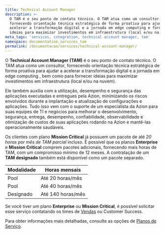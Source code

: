 ```yaml
---
title: Technical Account Manager
description: >-
  O TAM é o seu ponto de contato técnico. O TAM atua como um consultor,
  fornecendo orientação técnica estratégica de forma proativa para ajudar a
  acelerar a transformação digital e a jornada em edge computing e fornecer
  ideias para maximizar investimentos em infraestrutura (local e/ou na nuvem).
meta_tags: 'services, integration, technical account manager, tam'
namespace: documentation_services_tam
permalink: /documentacao/servicos/technical-account-manager/
---
```


O **Technical Account Manager (TAM)** é o seu ponto de contato técnico. O TAM atua como um consultor, fornecendo orientação técnica estratégica de forma proativa para ajudar a acelerar a transformação digital e a jornada em edge computing , bem como para fornecer ideias para maximizar investimentos em infraestrutura (local e/ou na nuvem).

Ele também auxilia com a utilização, desempenho e segurança das aplicações executadas e entregues pela Azion, minimizando os riscos envolvidos durante a implantação e atualização de configurações e aplicações. Tudo isso vem com o suporte de um especialista da Azion para suas equipes de TI e negócios para melhorar o desenvolvimento, segurança, entrega, desempenho, confiabilidade, observabilidade e otimização de custos de suas aplicações rodando na Azion e mantê-las operacionalmente saudáveis.

Os clientes com plano **Mission Critical** já possuem um pacote de até *20 horas por mês de TAM parcial* incluso. É possível que os planos **Enterprise** e **Mission Critical** comprem pacotes adicionais, fornecendo mais horas de TAM, com um compromisso mínimo de 12 meses. A contratação de um **TAM designado** também está disponível como um pacote separado.

| Modalidade | Horas mensais     |
| ---------- | ----------------- |
| Pool       | Até 20 horas/mês  |
| Pool       | Até 40 horas/mês  |
| Designado  | Até 140 horas/mês |

Se você tiver um plano **Enterprise** ou **Mission Critical**, é possível solicitar esse serviço contatando os times de [Vendas](https://www.azion.com/pt-br/contate-vendas/) ou Customer Success. 

Para obter informações mais detalhadas, consulte as opções de [Planos de Serviço](https://www.azion.com/pt-br/servicos-profissionais/).

